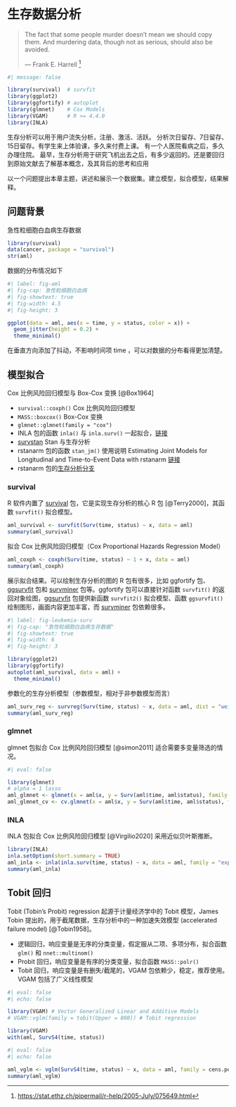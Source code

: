 # 生存数据分析 {#sec-survival-analysis}

> The fact that some people murder doesn't mean we should copy them. And murdering data, though not as serious, should also be avoided.
>
> --- Frank E. Harrell [^analyze-survival-data-1]

[^analyze-survival-data-1]: <https://stat.ethz.ch/pipermail/r-help/2005-July/075649.html>

```r
#| message: false

library(survival)  # survfit
library(ggplot2)
library(ggfortify) # autoplot
library(glmnet)    # Cox Models
library(VGAM)      # R >= 4.4.0
library(INLA)
```

生存分析可以用于用户流失分析，注册、激活、活跃。 分析次日留存、7日留存、15日留存。有学生来上体验课，多久来付费上课。 有一个人医院看病之后，多久办理住院。 最早，生存分析用于研究飞机出去之后，有多少返回的。还是要回归到原始文献去了解基本概念，及其背后的思考和应用

以一个问题提出本章主题，讲述和展示一个数据集。建立模型，拟合模型，结果解释。

## 问题背景 {#sec-aml}

急性粒细胞白血病生存数据

```r
library(survival)
data(cancer, package = "survival")
str(aml)
```

数据的分布情况如下

```r
#| label: fig-aml
#| fig-cap: 急性粒细胞白血病
#| fig-showtext: true
#| fig-width: 4.5
#| fig-height: 3

ggplot(data = aml, aes(x = time, y = status, color = x)) +
  geom_jitter(height = 0.2) +
  theme_minimal()
```

在垂直方向添加了抖动，不影响时间项 time ，可以对数据的分布看得更加清楚。

## 模型拟合

Cox 比例风险回归模型与 Box-Cox 变换 [@Box1964]

-   `survival::coxph()` Cox 比例风险回归模型
-   `MASS::boxcox()` Box-Cox 变换
-   `glmnet::glmnet(family = "cox")`
-   INLA 包的函数 `inla()` 与 `inla.surv()` 一起拟合，[链接](https://becarioprecario.bitbucket.io/inla-gitbook/ch-survival.html)
-   [survstan](https://github.com/fndemarqui/survstan) Stan 与生存分析
-   rstanarm 包的函数 `stan_jm()` 使用说明 Estimating Joint Models for Longitudinal and Time-to-Event Data with rstanarm [链接](https://cran.r-project.org/web/packages/rstanarm/vignettes/jm.html)
-   rstanarm 包的[生存分析分支](https://github.com/stan-dev/rstanarm/pull/323)

### survival

R 软件内置了 [survival](https://github.com/therneau/survival) 包，它是实现生存分析的核心 R 包 [@Terry2000]，其函数 `survfit()` 拟合模型。

```r
aml_survival <- survfit(Surv(time, status) ~ x, data = aml)
summary(aml_survival)
```

拟合 Cox 比例风险回归模型（Cox Proportional Hazards Regression Model）

```r
aml_coxph <- coxph(Surv(time, status) ~ 1 + x, data = aml)
summary(aml_coxph)
```

展示拟合结果。可以绘制生存分析的图的 R 包有很多，比如 ggfortify 包、[ggsurvfit](https://github.com/ddsjoberg/ggsurvfit/) 包和 [survminer](https://github.com/kassambara/survminer) 包等。ggfortify 包可以直接针对函数 `survfit()` 的返回对象绘图，[ggsurvfit](https://github.com/ddsjoberg/ggsurvfit/) 包提供新函数 `survfit2()` 拟合模型、函数 `ggsurvfit()` 绘制图形，画面内容更加丰富，而 [survminer](https://github.com/kassambara/survminer) 包依赖很多。

```r
#| label: fig-leukemia-surv
#| fig-cap: "急性粒细胞白血病生存数据"
#| fig-showtext: true
#| fig-width: 6
#| fig-height: 3

library(ggplot2)
library(ggfortify)
autoplot(aml_survival, data = aml) +
  theme_minimal()
```

参数化的生存分析模型（参数模型，相对于非参数模型而言）

```r
aml_surv_reg <- survreg(Surv(time, status) ~ x, data = aml, dist = "weibull")
summary(aml_surv_reg)
```

### glmnet

glmnet 包拟合 Cox 比例风险回归模型 [@simon2011] 适合需要多变量筛选的情况。

```r
#| eval: false

library(glmnet)
# alpha = 1 lasso
aml_glmnet <- glmnet(x = aml$x, y = Surv(aml$time, aml$status), family = "cox", alpha = 1)
aml_glmnet_cv <- cv.glmnet(x = aml$x, y = Surv(aml$time, aml$status), family = "cox", alpha = 1)
```

### INLA

INLA 包拟合 Cox 比例风险回归模型 [@Virgilio2020] 采用近似贝叶斯推断。

```r
library(INLA)
inla.setOption(short.summary = TRUE)
aml_inla <- inla(inla.surv(time, status) ~ x, data = aml, family = "exponential.surv", num.threads = "1:1")
summary(aml_inla)
```

## Tobit 回归 {#sec-tobit-regression}

Tobit (Tobin's Probit) regression 起源于计量经济学中的 Tobit 模型，James Tobin 提出的，用于截尾数据，生存分析中的一种加速失效模型 (accelerated failure model) [@Tobin1958]。

-   逻辑回归，响应变量是无序的分类变量，假定服从二项、多项分布，拟合函数 `glm()` 和 `nnet::multinom()`
-   Probit 回归，响应变量是有序的分类变量，拟合函数 `MASS::polr()`
-   Tobit 回归，响应变量是有删失/截尾的，VGAM 包依赖少，稳定，推荐使用。VGAM 包括了广义线性模型

```r
#| eval: false
#| echo: false

library(VGAM) # Vector Generalized Linear and Additive Models
# VGAM::vglm(family = tobit(Upper = 800)) # Tobit regression
```

```r
library(VGAM)
with(aml, SurvS4(time, status))
```

```r
#| eval: false
#| echo: false

aml_vglm <- vglm(SurvS4(time, status) ~ x, data = aml, family = cens.poisson)
summary(aml_vglm)
```
